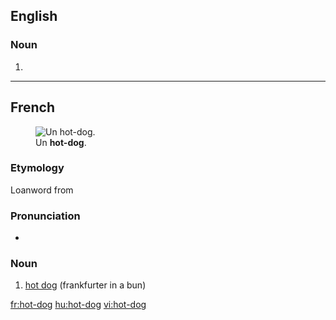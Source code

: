 ==English==

===Noun===
{{en-noun|sg=[[hot]]-[[dog]]}}

# {{alternative spelling of|[[hot dog]]}}

----

==French==
{{wikipedia|lang=fr}}
[[Image:HotDog.jpg|thumb|Un '''hot-dog'''.]]

===Etymology===
Loanword from {{etyl|en|fr}}

===Pronunciation===
* {{IPA|/ɔt.dɔɡ/|lang=fr}}

===Noun===
{{fr-noun|m}}

# [[hot dog]] (frankfurter in a bun)

[[fr:hot-dog]]
[[hu:hot-dog]]
[[vi:hot-dog]]